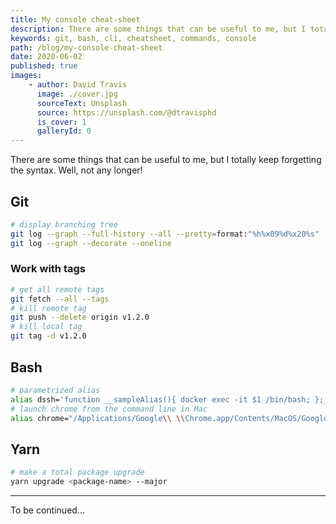 ```yaml
---
title: My console cheat-sheet
description: There are some things that can be useful to me, but I totally keep forgetting the syntax. Well, not any longer!
keywords: git, bash, cli, cheatsheet, commands, console
path: /blog/my-console-cheat-sheet
date: 2020-06-02
published: true
images:
    - author: David Travis
      image: ./cover.jpg
      sourceText: Unsplash
      source: https://unsplash.com/@dtravisphd
      is_cover: 1
      galleryId: 0
---
```


There are some things that can be useful to me, but I totally keep forgetting the syntax. Well, not any longer!

## Git

```bash
# display branching tree
git log --graph --full-history --all --pretty=format:"%h%x09%d%x20%s"
git log --graph --decorate --oneline
```

### Work with tags

```bash
# get all remote tags
git fetch --all --tags
# kill remote tag
git push --delete origin v1.2.0
# kill local tag
git tag -d v1.2.0
```

## Bash

```bash
# parametrized alias
alias dssh='function __sampleAlias(){ docker exec -it $1 /bin/bash; };__sampleAlias'
# launch chrome from the command line in Mac
alias chrome="/Applications/Google\\ \\Chrome.app/Contents/MacOS/Google\\ \\Chrome";
```

## Yarn

```bash
# make a total package upgrade
yarn upgrade <package-name> --major
```

---

To be continued...
